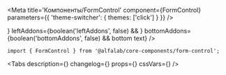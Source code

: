 


<Meta
    title='Компоненты/FormControl'
    component={FormControl}
    parameters={{ 'theme-switcher': { themes: ['click'] } }}
/>


<!-- Canvas -->

<Story name='FormControl'>
    <FormControl
        block={boolean('block', true)}
        size={select('size', ['s', 'm', 'l', 'xl'], 's')}
        disabled={boolean('disabled', false)}
        filled={boolean('filled', false)}
        focused={boolean('focused', false)}
        label={text('label', '')}
        hint={text('hint', '')}
        error={text('error', '')}
        rightAddons={boolean('rightAddons', false) && !text('error') && <Icon />}
        leftAddons={boolean('leftAddons', false) && <Icon />}
        bottomAddons={boolean('bottomAddons', false) && <span>bottom text</span>}
    />
</Story>


<!-- Docs -->

<ComponentHeader
    name='FormControl'
    version={version}
    package='@alfalab/core-components/form-control'
    stage={3}
    design='https://www.figma.com/file/hqSP3L6qu8UcL3sf18Su1M/Web-Components?node-id=49%3A0'
/>

```tsx
import { FormControl } from '@alfalab/core-components/form-control';
```

<Tabs
    description={<Description />}
    changelog={<Changelog />}
    props={<Props of={FormControl} />}
    cssVars={<CssVars css={styles} />}
/>
